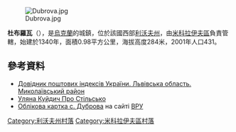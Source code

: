 [[Image:Dubrova.jpg|right]]

{{coord|49|31|2|N|24|4|34|E|scale:100000|display=title}}

'''杜布羅瓦'''（{{lang-uk|Дуброва}}），是[[烏克蘭|烏克蘭]]的城鎮，位於該國西部[[利沃夫州|利沃夫州]]，由[[米科拉伊夫區|米科拉伊夫區]]負責管轄，始建於1340年，面積0.98平方公里，海拔高度284米，2001年人口431。

==參考資料==
*[https://web.archive.org/web/20160216134314/http://www.uaidx.com/13/292/index Довідник поштових індексів України. Львівська область. Миколаївський район]
* [http://256irisiv.livejournal.com/85278.html Уляна Куйдич Про Стільсько] {{Wayback|url=http://256irisiv.livejournal.com/85278.html |date=20180309015352 }}
* [http://w1.c1.rada.gov.ua/pls/z7503/A005?rf7571=20225 Облікова картка с. Дуброва] на сайті [[ВРУ|ВРУ]]

[[Category:利沃夫州村落|Category:利沃夫州村落]]
[[Category:米科拉伊夫區村落|Category:米科拉伊夫區村落]]


{{Lviv-geo-stub}}